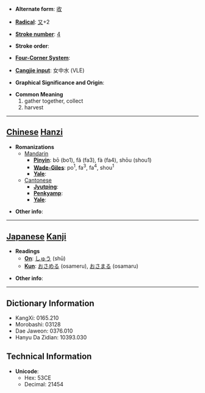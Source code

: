 * '''Alternate form''': [[收]]

* '''[[Wiktionary:Chinese radical index| Radical]]''': [[Wiktionary:Chinese radical index 又|又]]+2

* '''[[Wiktionary:Chinese total strokes index|Stroke number]]''': [[Wiktionary:Chinese total strokes index 4|4]]

* '''Stroke order''': 

* '''[[Wiktionary:Chinese four corner index|Four-Corner System]]''': 

* '''[[Wiktionary:Chinese Cangjie index|Cangjie input]]''': 女中水 (VLE)

* '''Graphical Significance and Origin''': 

* '''Common Meaning'''
*#gather together, collect
*# harvest


----

== [[Chinese]] [[Hanzi]] ==

* '''Romanizations'''
** [[Mandarin]]
*** '''[[Pinyin]]''': bō (bo1), fǎ (fa3), fà (fa4), shōu (shou1)
*** '''[[Wade-Giles]]''': po<sup>1</sup>, fa<sup>3</sup>, fa<sup>4</sup>, shou<sup>1</sup>
*** '''[[Yale]]''': 
**[[Cantonese]]
***'''[[Jyutping]]''':
***'''[[Penkyamp]]''': 
***'''[[Yale]]''': 

* '''Other info''': 

----

== [[Japanese]] [[Kanji]] ==

* '''Readings'''
** '''[[On]]''': [[しゅう]] (shū)
** '''[[Kun]]''': [[おさめる]] (osameru), [[おさまる]] (osamaru)

* '''Other info''':  

----

== Dictionary Information ==

* KangXi: 0165.210
* Morobashi: 03128
* Dae Jaweon: 0376.010
* Hanyu Da Zidian: 10393.030

== Technical Information ==

* '''Unicode''':
** Hex: 53CE
** Decimal: 21454
